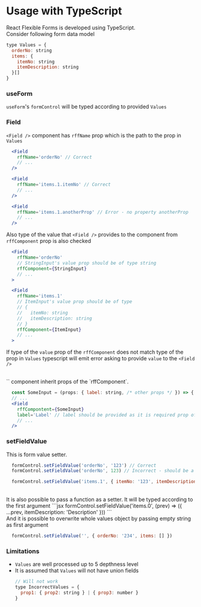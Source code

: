# Usage with TypeScript

React Flexible Forms is developed using TypeScript.
<br />
Consider following form data model

```jsx
type Values = {
  orderNo: string
  items: {
    itemNo: string
    itemDescription: string
  }[]
}
```

### useForm

`useForm`'s `formControl` will be typed according to provided `Values`

### Field

`<Field />` component has `rffName` prop which is the path to the prop in `Values`

```jsx
  <Field
    rffName='orderNo' // Correct
    // ...
  />

  <Field
    rffName='items.1.itemNo' // Correct
    // ...
  />

  <Field
    rffName='items.1.anotherProp' // Error - no property anotherProp
    // ...
  />
```

Also type of the value that `<Field />` provides to the component from `rffComponent` prop is also checked

```jsx
  <Field
    rffName='orderNo'
    // StringInput's value prop should be of type string
    rffComponent={StringInput}
    // ...
  >

  <Field
    rffName='items.1'
    // ItemInput's value prop should be of type
    // {
    //   itemNo: string
    //   itemDescription: string
    // }
    rffComponent={ItemInput}
    // ...
  >
```

If type of the `value` prop of the `rffComponent` does not match type of the prop in `Values` typescript will emit error asking to provide `value` to the `<Field />`

<br />
`<Field />` component inherit props of the `rffComponent`.

```jsx
  const SomeInput = (props: { label: string, /* other props */ }) => { /* ... */ }
  // ...
  <Field
    rffCompontent={SomeInput}
    label='Label' // label should be provided as it is required prop of the <SomeInput />
    // ...
  />
```

### setFieldValue

This is form value setter.

```jsx
  formControl.setFieldValue('orderNo', '123') // Correct
  formControl.setFieldValue('orderNo', 123) // Incorrect - should be a string

  formControl.setFieldValue('items.1', { itemNo: '123', itemDescription: 'Description' }) // Correct
```
<br />
It is also possible to pass a function as a setter. It will be typed according to the first argument
```jsx
  formControl.setFieldValue('items.0', (prev) => ({ ...prev, itemDescription: 'Description' }))
```
<br />
And it is possible to overwrite whole values object by passing empty string as first argument

```jsx
  formControl.setFieldValue('', { orderNo: '234', items: [] })
```

### Limitations

- `Values` are well processed up to 5 depthness level
- It is assumed that `Values` will not have union fields
  ```jsx
  // Will not work
  type IncorrectValues = {
    prop1: { prop2: string } | { prop3: number }
  }
  ```
